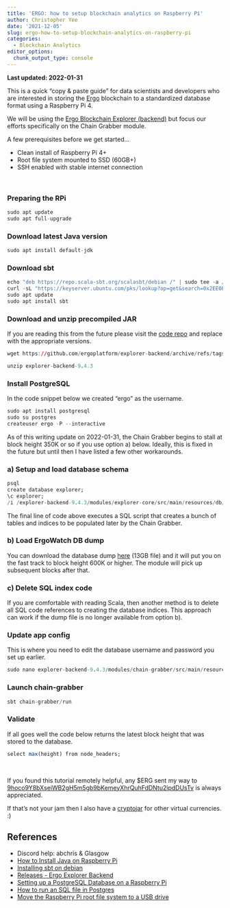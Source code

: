 ```yaml
---
title: 'ERGO: how to setup blockchain analytics on Raspberry Pi'
author: Christopher Yee
date: '2021-12-05'
slug: ergo-how-to-setup-blockchain-analytics-on-raspberry-pi
categories:
  - Blockchain Analytics
editor_options: 
  chunk_output_type: console
---
```


**Last updated: 2022-01-31**

This is a quick "copy & paste guide" for data scientists and developers who are interested in storing the [Ergo](https://ergoplatform.org/en/) blockchain to a standardized database format using a Raspberry Pi 4.

We will be using the [Ergo Blockchain Explorer (backend)](https://github.com/ergoplatform/explorer-backend) but focus our efforts specifically on the Chain Grabber module.

A few prerequisites before we get started...

* Clean install of Raspberry Pi 4+
* Root file system mounted to SSD (60GB+) 
* SSH enabled with stable internet connection

<br>

### Preparing the RPi
```r
sudo apt update
sudo apt full-upgrade
```

### Download latest Java version
```r
sudo apt install default-jdk
```

### Download sbt
```r
echo "deb https://repo.scala-sbt.org/scalasbt/debian /" | sudo tee -a /etc/apt/sources.list.d/sbt.list
curl -sL "https://keyserver.ubuntu.com/pks/lookup?op=get&search=0x2EE0EA64E40A89B84B2DF73499E82A75642AC823" | sudo apt-key add
sudo apt update
sudo apt install sbt
```

### Download and unzip precompiled JAR

If you are reading this from the future please visit the [code repo](https://github.com/ergoplatform/explorer-backend/releases) and replace with the appropriate versions.

```r
wget https://github.com/ergoplatform/explorer-backend/archive/refs/tags/9.4.3.zip

unzip explorer-backend-9.4.3
```

### Install PostgreSQL

In the code snippet below we created "ergo" as the username.

```r
sudo apt install postgresql
sudo su postgres
createuser ergo -P --interactive
```

As of this writing update on 2022-01-31, the Chain Grabber begins to stall at block height 350K or so if you use option a) below. Ideally, this is fixed in the future but until then I have listed a few other workarounds.

### a) Setup and load database schema
```r
psql
create database explorer;
\c explorer;
/i /explorer-backend-9.4.3/modules/explorer-core/src/main/resources/db/V9__Schema.sql
```

The final line of code above executes a SQL script that creates a bunch of tables and indices to be populated later by the Chain Grabber.

### b) Load ErgoWatch DB dump

You can download the database dump [here](https://ergo.watch/downloads/grabberdb.dmp) (13GB file) and it will put you on the fast track to block height 600K or higher. The module will pick up subsequent blocks after that.

### c) Delete SQL index code

If you are comfortable with reading Scala, then another method is to delete all SQL code references to creating the database indices. This approach can work if the dump file is no longer available from option b).

### Update app config

This is where you need to edit the database username and password you set up earlier. 

```r
sudo nano explorer-backend-9.4.3/modules/chain-grabber/src/main/resources/application.conf
```

### Launch chain-grabber
```r
sbt chain-grabber/run
```

### Validate

If all goes well the code below returns the latest block height that was stored to the database.

```r
select max(height) from node_headers;
```

<br>

If you found this tutorial remotely helpful, any $ERG sent my way to [9hoco9Y8bXseiWB2gH5m5gb9bKemeyXhrQuhFdDNtu2ipdDUsTv](https://explorer.ergoplatform.com/en/search?query=9hoco9Y8bXseiWB2gH5m5gb9bKemeyXhrQuhFdDNtu2ipdDUsTv) is always appreciated.

If that's not your jam then I also have a [cryptojar](https://www.christopheryee.org/cryptojar/) for other virtual currencies. :)

## References
* Discord help: abchris & Glasgow
* [How to Install Java on Raspberry Pi](https://phoenixnap.com/kb/install-java-raspberry-pi)
* [Installing sbt on debian](https://github.com/sbt/sbt/issues/6445#issuecomment-824491782)
* [Releases - Ergo Explorer Backend](https://github.com/ergoplatform/explorer-backend/releases)
* [Setting up a PostgreSQL Database on a Raspberry Pi](https://pimylifeup.com/raspberry-pi-postgresql/)
* [How to run an SQL file in Postgres](https://kb.objectrocket.com/postgresql/how-to-run-an-sql-file-in-postgres-846)
* [Move the Raspberry Pi root file system to a USB drive](https://www.pragmaticlinux.com/2020/08/move-the-raspberry-pi-root-file-system-to-a-usb-drive/)


<br>


